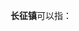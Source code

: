 '''长征镇'''可以指：
{{PRC admin/disambig|31/01/07/102/000|46/90/30/104/000|52/03/02/100/000}}
{{disambig|cat=三字中国镇名消歧义}}